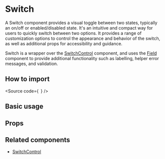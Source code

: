 

<Meta of={Stories} />

# Switch

A Switch component provides a visual toggle between two states, typically an on/off or enabled/disabled state.
It's an intuitive and compact way for users to quickly switch between two options. It provides a range of customization
options to control the appearance and behavior of the switch,
as well as additional props for accessibility and guidance.

Switch is a wrapper over the [SwitchControl](?path=/docs/components-core-form-switchcontrol--docs)
component, and uses the [Field](?path=/docs/components-core-form-field--docs)
component to provide additional functionality such as labelling, helper error messages, and validation.

## How to import

<Source
  code={`
`}
/>

## Basic usage

<Canvas of={Stories.Base} />

## Props

<ArgTypes of={Stories} />

## Related components

- [SwitchControl](?path=/docs/components-core-form-switchcontrol--docs)
